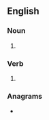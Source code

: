 {{also|gis|Gis|GIS|gís|ĝis|giş}}
==English==

===Noun===
{{head|en|noun form}}

# {{plural of|en|GI}}

===Verb===
{{head|en|verb form}}

# {{en-third-person singular of|GI}}

===Anagrams===
* {{anagrams|en|a=gis|GSI|IGS|IGs|Igs|SIG|Sig|igs|sig}}